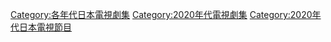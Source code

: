 [[Category:各年代日本電視劇集|Category:各年代日本電視劇集]]
[[Category:2020年代電視劇集|Category:2020年代電視劇集]]
[[Category:2020年代日本電視節目|Category:2020年代日本電視節目]]
